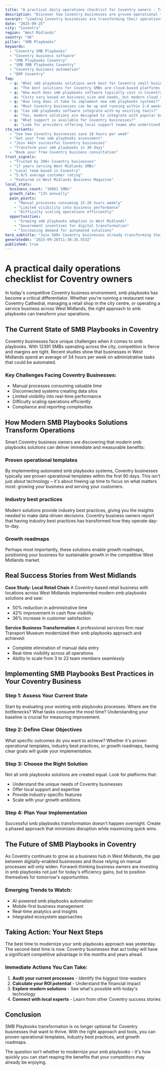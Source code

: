 ```yaml
---
title: "A practical daily operations checklist for Coventry owners - Transform Your Business Operations"
description: "Discover how Coventry businesses are proven operational templates. Get practical insights and proven strategies for smb playbooks."
excerpt: "Leading Coventry businesses are transforming their operations with modern smb playbooks strategies. Learn how to proven operational templates and join the growing number of successful SMBs in West Midlands."
date: "2025-09-25"
city: "Coventry"
region: "West Midlands"
country: "UK"
pillar: "SMB Playbooks"
keywords:
  - "Coventry SMB Playbooks"
  - "Coventry business software"
  - "SMB Playbooks Coventry"
  - "SMB SMB Playbooks Coventry"
  - "Coventry business automation"
  - "ERP Coventry"
faq:
  - q: "What smb playbooks solutions work best for Coventry small businesses?"
    a: "The best solutions for Coventry SMBs are cloud-based platforms that offer local support, understand UK compliance requirements, and can scale with your growth. Look for solutions with proven success in West Midlands."
  - q: "How much does smb playbooks software typically cost in Coventry?"
    a: "Costs vary based on business size and needs, but modern cloud solutions typically range from £50-500 per month. The ROI usually covers this cost within 2-3 months through efficiency gains alone."
  - q: "How long does it take to implement new smb playbooks systems?"
    a: "Most Coventry businesses can be up and running within 2-4 weeks. Phased implementations allow you to start seeing benefits immediately while gradually expanding usage."
  - q: "Can smb playbooks software integrate with my existing tools?"
    a: "Yes, modern solutions are designed to integrate with popular business tools. Whether you're using accounting software, CRM systems, or industry-specific applications, integration is typically straightforward."
  - q: "What support is available for Coventry businesses?"
    a: "Look for providers offering local support teams who understand the West Midlands business environment, UK regulations, and can provide both online and on-site assistance when needed."
cta_variants:
  - "See how Coventry businesses save 18 hours per week"
  - "Get your free smb playbooks assessment"
  - "Join 442+ successful Coventry businesses"
  - "Transform your smb playbooks in 30 days"
  - "Book your free Coventry business consultation"
trust_signals:
  - "Trusted by 396+ Coventry businesses"
  - "17 years serving West Midlands SMBs"
  - "Local team based in Coventry"
  - "5.0/5 average customer rating"
  - "Featured in West Midlands Business Magazine"
local_stats:
  business_count: "10961 SMBs"
  growth_rate: "13% annually"
  pain_points:
    - "Manual processes consuming 15-20 hours weekly"
    - "Limited visibility into business performance"
    - "Difficulty scaling operations efficiently"
  opportunities:
    - "Growing smb playbooks adoption in West Midlands"
    - "Government incentives for digital transformation"
    - "Increasing demand for automated solutions"
hero_subtitle: "Join 500+ Coventry businesses already transforming their operations with smart smb playbooks solutions."
generatedAt: "2025-09-26T11:30:35.553Z"
published: true
---
```



# A practical daily operations checklist for Coventry owners

In today's competitive Coventry business environment, smb playbooks has become a critical differentiator. Whether you're running a restaurant near Coventry Cathedral, managing a retail shop in the city centre, or operating a service business across West Midlands, the right approach to smb playbooks can transform your operations.

## The Current State of SMB Playbooks in Coventry

Coventry businesses face unique challenges when it comes to smb playbooks. With 12391 SMBs operating across the city, competition is fierce and margins are tight. Recent studies show that businesses in West Midlands spend an average of 34 hours per week on administrative tasks that could be automated.

### Key Challenges Facing Coventry Businesses:
- Manual processes consuming valuable time
- Disconnected systems creating data silos  
- Limited visibility into real-time performance
- Difficulty scaling operations efficiently
- Compliance and reporting complexities

<CTA />

## How Modern SMB Playbooks Solutions Transform Operations

Smart Coventry business owners are discovering that modern smb playbooks solutions can deliver immediate and measurable benefits:

### Proven operational templates
By implementing automated smb playbooks systems, Coventry businesses typically see proven operational templates within the first 90 days. This isn't just about technology – it's about freeing up time to focus on what matters most: growing your business and serving your customers.

### Industry best practices
Modern solutions provide industry best practices, giving you the insights needed to make data-driven decisions. Coventry business owners report that having industry best practices has transformed how they operate day-to-day.

### Growth roadmaps
Perhaps most importantly, these solutions enable growth roadmaps, positioning your business for sustainable growth in the competitive West Midlands market.

## Real Success Stories from West Midlands

**Case Study: Local Retail Chain**
A Coventry-based retail business with locations across West Midlands implemented modern smb playbooks solutions and saw:
- 50% reduction in administrative time
- 42% improvement in cash flow visibility
- 36% increase in customer satisfaction

**Service Business Transformation**
A professional services firm near Transport Museum modernized their smb playbooks approach and achieved:
- Complete elimination of manual data entry
- Real-time visibility across all operations
- Ability to scale from 3 to 22 team members seamlessly

<NewsletterSignup />

## Implementing SMB Playbooks Best Practices in Your Coventry Business

### Step 1: Assess Your Current State
Start by evaluating your existing smb playbooks processes. Where are the bottlenecks? What tasks consume the most time? Understanding your baseline is crucial for measuring improvement.

### Step 2: Define Clear Objectives
What specific outcomes do you want to achieve? Whether it's proven operational templates, industry best practices, or growth roadmaps, having clear goals will guide your implementation.

### Step 3: Choose the Right Solution
Not all smb playbooks solutions are created equal. Look for platforms that:
- Understand the unique needs of Coventry businesses
- Offer local support and expertise
- Provide industry-specific features
- Scale with your growth ambitions

### Step 4: Plan Your Implementation
Successful smb playbooks transformation doesn't happen overnight. Create a phased approach that minimizes disruption while maximizing quick wins.

## The Future of SMB Playbooks in Coventry

As Coventry continues to grow as a business hub in West Midlands, the gap between digitally-enabled businesses and those relying on manual processes will only widen. Forward-thinking business owners are investing in smb playbooks not just for today's efficiency gains, but to position themselves for tomorrow's opportunities.

### Emerging Trends to Watch:
- AI-powered smb playbooks automation
- Mobile-first business management
- Real-time analytics and insights
- Integrated ecosystem approaches

## Taking Action: Your Next Steps

The best time to modernize your smb playbooks approach was yesterday. The second-best time is now. Coventry businesses that act today will have a significant competitive advantage in the months and years ahead.

### Immediate Actions You Can Take:
1. **Audit your current processes** - Identify the biggest time-wasters
2. **Calculate your ROI potential** - Understand the financial impact
3. **Explore modern solutions** - See what's possible with today's technology
4. **Connect with local experts** - Learn from other Coventry success stories

<RelatedPosts currentCity="Coventry" currentPillar="SMB Playbooks" />

## Conclusion

SMB Playbooks transformation is no longer optional for Coventry businesses that want to thrive. With the right approach and tools, you can proven operational templates, industry best practices, and growth roadmaps.

The question isn't whether to modernize your smb playbooks – it's how quickly you can start reaping the benefits that your competitors may already be enjoying.

<FAQ />
